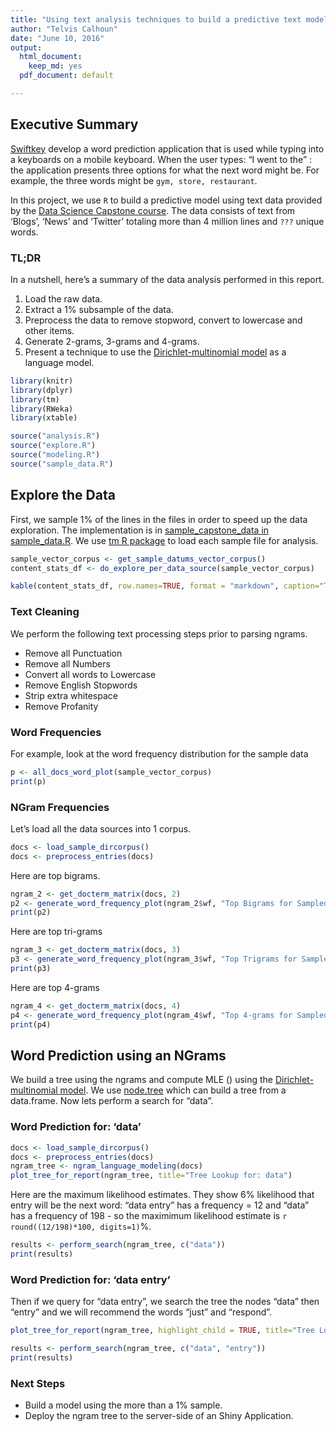 ```yaml
---
title: "Using text analysis techniques to build a predictive text model"
author: "Telvis Calhoun"
date: "June 10, 2016"
output:
  html_document:
    keep_md: yes
  pdf_document: default

---
```


## Executive Summary

[Swiftkey](url/to/switftkey) develop a word prediction application that is used while typing into a keyboards on a mobile keyboard. When the user types: "I went to the " : the application presents three options for what the next word might be. For example, the three words might be `gym, store, restaurant`.

In this project, we use `R` to build a predictive model using text data provided by the [Data Science Capstone course](path/to/capstone). The data consists of text from 'Blogs', 'News' and 'Twitter' totaling more than 4 million lines and `???` unique words.

### TL;DR

In a nutshell, here's a summary of the data analysis performed in this report.

1. Load the raw data.
2. Extract a 1% subsample of the data.
3. Preprocess the data to remove stopword, convert to lowercase and other items.
4. Generate 2-grams, 3-grams and 4-grams.
5. Present a technique to use the [Dirichlet-multinomial model](path/to/wikipedia) as a language model.


```r
library(knitr)
library(dplyr)
library(tm)
library(RWeka)
library(xtable)

source("analysis.R")
source("explore.R")
source("modeling.R")
source("sample_data.R")
```


<!-- First, I fetched the data from the URL provided by the course. Here are line counts per file. -->

<!-- ``` -->
<!-- $ wc -l data/final/en_US/*.txt -->
<!--   899288 data/final/en_US/en_US.blogs.txt -->
<!--  1010242 data/final/en_US/en_US.news.txt -->
<!--  2360148 data/final/en_US/en_US.twitter.txt -->
<!--  4269678 total -->
<!-- ``` -->

## Explore the Data
First, we sample 1% of the lines in the files in order to speed up the data exploration. The implementation is in [sample_capstone_data in sample_data.R](./sample_data.R). We use [tm R package](path/to/tm.html) to load each sample file for analysis. 

```r
sample_vector_corpus <- get_sample_datums_vector_corpus()
content_stats_df <- do_explore_per_data_source(sample_vector_corpus)
```

```r
kable(content_stats_df, row.names=TRUE, format = "markdown", caption="Table 1: Sampled Text Summary")
```

### Text Cleaning
We perform the following text processing steps prior to parsing ngrams.

- Remove all Punctuation
- Remove all Numbers
- Convert all words to Lowercase
- Remove English Stopwords
- Strip extra whitespace
- Remove Profanity

### Word Frequencies

For example, look at the word frequency distribution for the sample data

```r
p <- all_docs_word_plot(sample_vector_corpus)
print(p)
```


### NGram Frequencies

Let's load all the data sources into 1 corpus.

```r
docs <- load_sample_dircorpus()
docs <- preprocess_entries(docs)
```

Here are top bigrams.
```r
ngram_2 <- get_docterm_matrix(docs, 2)
p2 <- generate_word_frequency_plot(ngram_2$wf, "Top Bigrams for Sampled Text")
print(p2)
```

Here are top tri-grams
```r
ngram_3 <- get_docterm_matrix(docs, 3)
p3 <- generate_word_frequency_plot(ngram_3$wf, "Top Trigrams for Sampled Text")
print(p3)
```

Here are top 4-grams
```r
ngram_4 <- get_docterm_matrix(docs, 4)
p4 <- generate_word_frequency_plot(ngram_4$wf, "Top 4-grams for Sampled Text")
print(p4)
```

## Word Prediction using an NGrams

We build a tree using the ngrams and compute MLE () using the  [Dirichlet-multinomial model](path/to/wikipedia). We use
[node.tree](path/to/node.tree) which can build a tree from a data.frame. Now lets perform a search for "data".


### Word Prediction for: 'data'
```r
docs <- load_sample_dircorpus()
docs <- preprocess_entries(docs)
ngram_tree <- ngram_language_modeling(docs)
plot_tree_for_report(ngram_tree, title="Tree Lookup for: data")
```

Here are the maximum likelihood estimates. They show 6% likelihood that entry will be the next word: "data entry" has a frequency = 12 and "data" has a frequency of 198 - so the maximimum likelihood estimate is `r round((12/198)*100, digits=1)`%.

```r
results <- perform_search(ngram_tree, c("data"))
print(results)
```

### Word Prediction for: 'data entry'

Then if we query for "data entry", we search the tree the nodes "data" then "entry" and we will recommend the words "just" and "respond".

```r
plot_tree_for_report(ngram_tree, highlight_child = TRUE, title="Tree Lookup for: data entry")
```

```r
results <- perform_search(ngram_tree, c("data", "entry"))
print(results)
```

### Next Steps

- Build a model using the more than a 1% sample.
- Deploy the ngram tree to the server-side of an Shiny Application.





